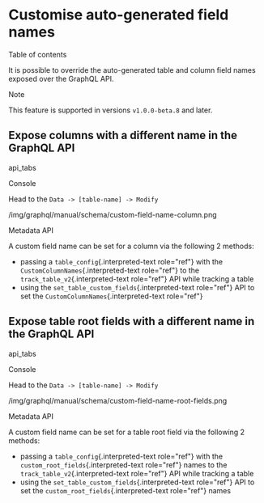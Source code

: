 
Customise auto-generated field names
====================================

Table of contents

It is possible to override the auto-generated table and column field
names exposed over the GraphQL API.

Note

This feature is supported in versions `v1.0.0-beta.8` and later.

Expose columns with a different name in the GraphQL API
-------------------------------------------------------

api\_tabs

Console

Head to the `Data -> [table-name] -> Modify`

/img/graphql/manual/schema/custom-field-name-column.png

Metadata API

A custom field name can be set for a column via the following 2 methods:

-   passing a `table_config`{.interpreted-text role="ref"} with the
    `CustomColumnNames`{.interpreted-text role="ref"} to the
    `track_table_v2`{.interpreted-text role="ref"} API while tracking a
    table
-   using the `set_table_custom_fields`{.interpreted-text role="ref"}
    API to set the `CustomColumnNames`{.interpreted-text role="ref"}

Expose table root fields with a different name in the GraphQL API
-----------------------------------------------------------------

api\_tabs

Console

Head to the `Data -> [table-name] -> Modify`

/img/graphql/manual/schema/custom-field-name-root-fields.png

Metadata API

A custom field name can be set for a table root field via the following
2 methods:

-   passing a `table_config`{.interpreted-text role="ref"} with the
    `custom_root_fields`{.interpreted-text role="ref"} names to the
    `track_table_v2`{.interpreted-text role="ref"} API while tracking a
    table
-   using the `set_table_custom_fields`{.interpreted-text role="ref"}
    API to set the `custom_root_fields`{.interpreted-text role="ref"}
    names
